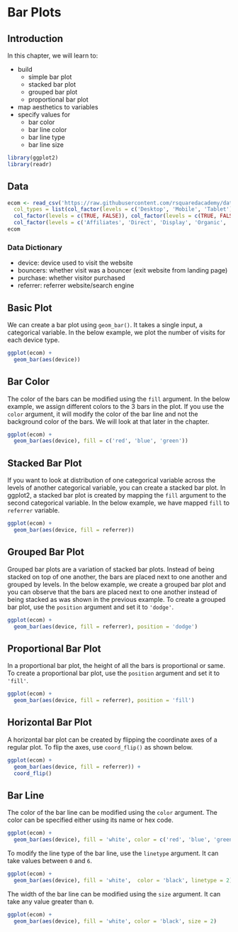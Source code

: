# Bar Plots {#bar}

## Introduction

In this chapter, we will learn to:

- build 
    - simple bar plot
    - stacked bar plot
    - grouped bar plot
    - proportional bar plot
- map aesthetics to variables
- specify values for 
    - bar color
    - bar line color
    - bar line type
    - bar line size

```r
library(ggplot2)
library(readr)
```

## Data

```r
ecom <- read_csv('https://raw.githubusercontent.com/rsquaredacademy/datasets/master/ecom.csv',
  col_types = list(col_factor(levels = c('Desktop', 'Mobile', 'Tablet')), 
  col_factor(levels = c(TRUE, FALSE)), col_factor(levels = c(TRUE, FALSE)), 
  col_factor(levels = c('Affiliates', 'Direct', 'Display', 'Organic', 'Paid', 'Referral', 'Social'))))
ecom
```

### Data Dictionary

- device: device used to visit the website
- bouncers: whether visit was a bouncer (exit website from landing page)
- purchase: whether visitor purchased
- referrer: referrer website/search engine


## Basic Plot

We can create a bar plot using `geom_bar()`. It takes a single input, a 
categorical variable. In the below example, we plot the number of visits for 
each device type. 

```r
ggplot(ecom) +
  geom_bar(aes(device))
```

## Bar Color

The color of the bars can be modified using the `fill` argument. In the below
example, we assign different colors to the 3 bars in the plot. If you use the
`color` argument, it will modify the color of the bar line and not the 
background color of the bars. We will look at that later in the chapter.

```r
ggplot(ecom) +
  geom_bar(aes(device), fill = c('red', 'blue', 'green'))
```

## Stacked Bar Plot

If you want to look at distribution of one categorical variable across the 
levels of another categorical variable, you can create a stacked bar plot. In
ggplot2, a stacked bar plot is created by mapping the `fill` argument to the
second categorical variable. In the below example, we have mapped `fill` to 
`referrer` variable. 

```r
ggplot(ecom) +
  geom_bar(aes(device, fill = referrer))
```

## Grouped Bar Plot

Grouped bar plots are a variation of stacked bar plots. Instead of being 
stacked on top of one another, the bars are placed next to one another and 
grouped by levels. In the below example, we create a grouped bar plot and you
can observe that the bars are placed next to one another instead of being 
stacked as was shown in the previous example. To create a grouped bar plot,
use the `position` argument and set it to `'dodge'`. 

```r
ggplot(ecom) +
  geom_bar(aes(device, fill = referrer), position = 'dodge')
```

## Proportional Bar Plot

In a proportional bar plot, the height of all the bars is proportional or same. 
To create a proportional bar plot, use the `position` argument and set it to 
`'fill'`.

```r
ggplot(ecom) +
  geom_bar(aes(device, fill = referrer), position = 'fill')
```

## Horizontal Bar Plot

A horizontal bar plot can be created by flipping the coordinate axes of a 
regular plot. To flip the axes, use `coord_flip()` as shown below.

```r
ggplot(ecom) +
  geom_bar(aes(device, fill = referrer)) +
  coord_flip()
```

## Bar Line 

The color of the bar line can be modified using the `color` argument. The color
can be specified either using its name or hex code.

```r
ggplot(ecom) +
  geom_bar(aes(device), fill = 'white', color = c('red', 'blue', 'green'))
```

To modify the line type of the bar line, use the `linetype` argument. It can 
take values between `0` and `6`.

```r
ggplot(ecom) +
  geom_bar(aes(device), fill = 'white',  color = 'black', linetype = 2)
```

The width of the bar line can be modified using the `size` argument. It can
take any value greater than `0`.

```r
ggplot(ecom) +
  geom_bar(aes(device), fill = 'white', color = 'black', size = 2)
```